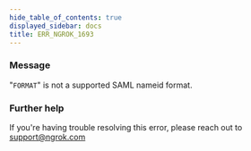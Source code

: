 ```yaml
---
hide_table_of_contents: true
displayed_sidebar: docs
title: ERR_NGROK_1693
---
```




### Message

"`FORMAT`" is not a supported SAML nameid format.

<ErrorDetails error="err_ngrok_1693" />

### Further help

If you're having trouble resolving this error, please reach out to [support@ngrok.com](mailto:support@ngrok.com?subject=Help%20with%20ERR_NGROK_1693)
